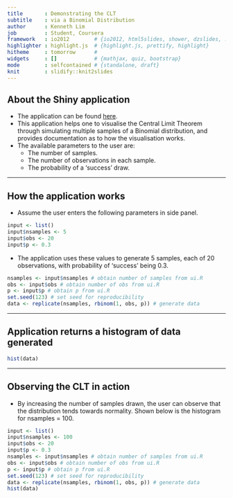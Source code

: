 ```yaml
---
title       : Demonstrating the CLT 
subtitle    : via a Binomial Distribution
author      : Kenneth Lim
job         : Student, Coursera
framework   : io2012        # {io2012, html5slides, shower, dzslides, ...}
highlighter : highlight.js  # {highlight.js, prettify, highlight}
hitheme     : tomorrow      # 
widgets     : []            # {mathjax, quiz, bootstrap}
mode        : selfcontained # {standalone, draft}
knit        : slidify::knit2slides
---
```


## About the Shiny application


* The application can be found [here](https://kenneth-lim.shinyapps.io/Project/).
* This application helps one to visualise the Central Limit Theorem through simulating multiple samples of a Binomial distribution, and provides documentation as to how the visualisation works.
* The available parameters to the user are:
    + The number of samples.
    + The number of observations in each sample.
    + The probability of a 'success' draw. 

---  

## How the application works

* Assume the user enters the following parameters in side panel. 
```r
input <- list()
input$nsamples <- 5
input$obs <- 20
input$p <- 0.3
```

* The application uses these values to generate 5 samples, each of 20 observations, with probability of 'success' being 0.3. 

```r
nsamples <- input$nsamples # obtain number of samples from ui.R 
obs <- input$obs # obtain number of obs from ui.R
p <- input$p # obtain p from ui.R
set.seed(123) # set seed for reproducibility
data <- replicate(nsamples, rbinom(1, obs, p)) # generate data
```


--- 

## Application returns a histogram of data generated

```r
hist(data)
```

---

## Observing the CLT in action

* By increasing the number of samples drawn, the user can observe that the distribution tends towards normality. Shown below is the histogram for nsamples = 100. 

```r
input <- list()
input$nsamples <- 100
input$obs <- 20
input$p <- 0.3
nsamples <- input$nsamples # obtain number of samples from ui.R 
obs <- input$obs # obtain number of obs from ui.R
p <- input$p # obtain p from ui.R
set.seed(123) # set seed for reproducibility
data <- replicate(nsamples, rbinom(1, obs, p)) # generate data
hist(data)
```


